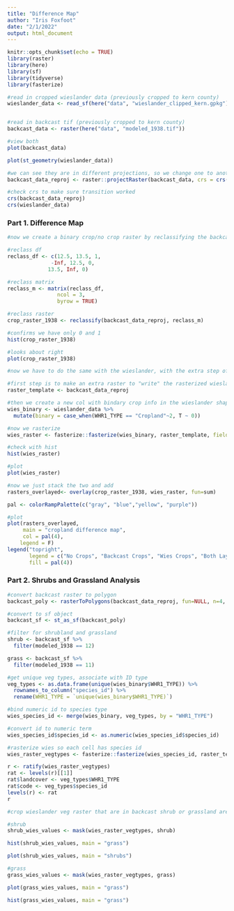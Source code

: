 ```yaml
---
title: "Difference Map"
author: "Iris Foxfoot"
date: "2/1/2022"
output: html_document
---
```


```r
knitr::opts_chunk$set(echo = TRUE)
library(raster)
library(here)
library(sf)
library(tidyverse)
library(fasterize)
```

```r
#read in cropped wieslander data (previously cropped to kern county)
wieslander_data <- read_sf(here("data", "wieslander_clipped_kern.gpkg"))


#read in backcast tif (previously cropped to kern county)
backcast_data <- raster(here("data", "modeled_1938.tif"))

```

```r
#view both
plot(backcast_data)

plot(st_geometry(wieslander_data))

#we can see they are in different projections, so we change one to another
backcast_data_reproj <- raster::projectRaster(backcast_data, crs = crs(wieslander_data))

#check crs to make sure transition worked
crs(backcast_data_reproj)
crs(wieslander_data)
```

### Part 1. Difference Map

```r
#now we create a binary crop/no crop raster by reclassifying the backcast data

#reclass df
reclass_df <- c(12.5, 13.5, 1,
              -Inf, 12.5, 0,
             13.5, Inf, 0)

#reclass matrix
reclass_m <- matrix(reclass_df,
                ncol = 3,
                byrow = TRUE)

#reclass raster
crop_raster_1938 <- reclassify(backcast_data_reproj, reclass_m)

#confirms we have only 0 and 1
hist(crop_raster_1938)

#looks about right
plot(crop_raster_1938)
```

```r
#now we have to do the same with the wieslander, with the extra step of converting to a raster

#first step is to make an extra raster to "write" the rasterized wieslander data to
raster_template <- backcast_data_reproj

#then we create a new col with bindary crop info in the wieslander shapefile
wies_binary <- wieslander_data %>% 
  mutate(binary = case_when(WHR1_TYPE == "Cropland"~2, T ~ 0))

#now we rasterize
wies_raster <- fasterize::fasterize(wies_binary, raster_template, field = "binary")

#check with hist
hist(wies_raster)

#plot
plot(wies_raster)
```

```r
#now we just stack the two and add
rasters_overlayed<- overlay(crop_raster_1938, wies_raster, fun=sum)

pal <- colorRampPalette(c("gray", "blue","yellow", "purple"))

#plot
plot(rasters_overlayed,
     main = "cropland difference map",
     col = pal(4),
    legend = F)
legend("topright", 
       legend = c("No Crops", "Backcast Crops", "Wies Crops", "Both Layer Crops"), 
       fill = pal(4))
```
### Part 2. Shrubs and Grassland Analysis

```r
#convert backcast raster to polygon
backcast_poly <- rasterToPolygons(backcast_data_reproj, fun=NULL, n=4, na.rm=TRUE, digits=12, dissolve=FALSE)

#convert to sf object
backcast_sf <- st_as_sf(backcast_poly)

#filter for shrubland and grassland
shrub <- backcast_sf %>% 
  filter(modeled_1938 == 12)

grass <- backcast_sf %>% 
  filter(modeled_1938 == 11)
```


```r
#get unique veg types, associate with ID type
veg_types <- as.data.frame(unique(wies_binary$WHR1_TYPE)) %>% 
  rownames_to_column("species_id") %>% 
  rename(WHR1_TYPE = `unique(wies_binary$WHR1_TYPE)`)

#bind numeric id to species type
wies_species_id <- merge(wies_binary, veg_types, by = "WHR1_TYPE")

#convert id to numeric term
wies_species_id$species_id <- as.numeric(wies_species_id$species_id)

#rasterize wies so each cell has species id
wies_raster_vegtypes <- fasterize::fasterize(wies_species_id, raster_template, field = "species_id")

r <- ratify(wies_raster_vegtypes)
rat <- levels(r)[[1]]
rat$landcover <- veg_types$WHR1_TYPE
rat$code <- veg_types$species_id
levels(r) <- rat
r

```

```r
#crop wieslander veg raster that are in backcast shrub or grassland areas

#shrub
shrub_wies_values <- mask(wies_raster_vegtypes, shrub)

hist(shrub_wies_values, main = "grass")

plot(shrub_wies_values, main = "shrubs")

#grass
grass_wies_values <- mask(wies_raster_vegtypes, grass)

plot(grass_wies_values, main = "grass")

hist(grass_wies_values, main = "grass")
```

